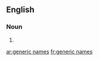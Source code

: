 ==English==

===Noun===
{{head|en|noun plural form|head=[[generic]] [[names]]}}

# {{plural of|generic name|lang=en}}

[[ar:generic names]]
[[fr:generic names]]
